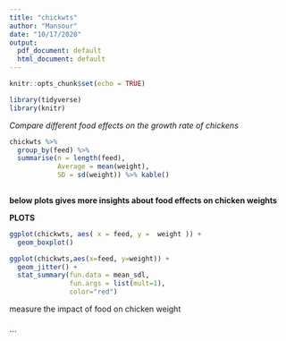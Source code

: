 ```yaml
---
title: "chickwts"
author: "Mansour"
date: "10/17/2020"
output:
  pdf_document: default
  html_document: default
---
```


```r
knitr::opts_chunk$set(echo = TRUE)
```

```r

library(tidyverse)
library(knitr)
```

*Compare different food effects on the growth rate of chickens*

```r

chickwts %>% 
  group_by(feed) %>%
  summarise(n = length(feed),
            Average = mean(weight), 
            SD = sd(weight)) %>% kable()
  
```
**below plots gives more insights about food effects on chicken weights** 



**PLOTS**

```r
ggplot(chickwts, aes( x = feed, y =  weight )) + 
  geom_boxplot()
```



```r
ggplot(chickwts,aes(x=feed, y=weight)) + 
  geom_jitter() + 
  stat_summary(fun.data = mean_sdl,
               fun.args = list(mult=1),
               color="red")
```

measure the impact of food on chicken weight 





```r

```
  
```

